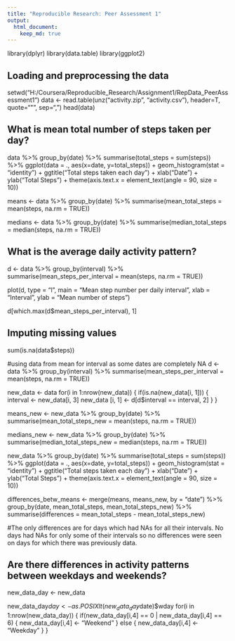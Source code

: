 ```yaml
---
title: "Reproducible Research: Peer Assessment 1"
output: 
  html_document:
    keep_md: true
---
```


library(dplyr)
library(data.table)
library(ggplot2)


## Loading and preprocessing the data
setwd("H:/Coursera/Reproducible_Research/Assignment1/RepData_PeerAssessment1")
data <- read.table(unz("activity.zip", "activity.csv"), header=T, quote="\"", sep=",")
head(data)


## What is mean total number of steps taken per day?
data %>%
group_by(date) %>%
summarise(total_steps = sum(steps)) %>%
ggplot(data = ., aes(x=date, y=total_steps)) + 
geom_histogram(stat = "identity") +
ggtitle("Total steps taken each day") +
xlab("Date") +
ylab("Total Steps") +
theme(axis.text.x = element_text(angle = 90, size = 10))

means <- data %>%
group_by(date) %>%
summarise(mean_total_steps = mean(steps, na.rm = TRUE))

medians <- data %>%
group_by(date) %>%
summarise(median_total_steps = median(steps, na.rm = TRUE))


## What is the average daily activity pattern?

d <- data %>%
group_by(interval) %>%
summarise(mean_steps_per_interval = mean(steps, na.rm = TRUE))

plot(d, type = "l", main = "Mean step number per daily interval", xlab = "Interval", ylab = "Mean number of steps")

d[which.max(d$mean_steps_per_interval), 1]


## Imputing missing values
sum(is.na(data$steps))

#using data from mean for interval as some dates are completely NA
d <- data %>%
group_by(interval) %>%
summarise(mean_steps_per_interval = mean(steps, na.rm = TRUE))

new_data <- data
for(i in 1:nrow(new_data))
{
        if(is.na(new_data[i, 1]))
        {
        interval <- new_data[i, 3]
        new_data [i, 1] <- d[d$interval == interval, 2]
        }
}

means_new <- new_data %>%
group_by(date) %>%
summarise(mean_total_steps_new = mean(steps, na.rm = TRUE))

medians_new <- new_data %>%
group_by(date) %>%
summarise(median_total_steps_new = median(steps, na.rm = TRUE))

new_data %>%
group_by(date) %>%
summarise(total_steps = sum(steps)) %>%
ggplot(data = ., aes(x=date, y=total_steps)) + 
geom_histogram(stat = "identity") +
ggtitle("Total steps taken each day") +
xlab("Date") +
ylab("Total Steps") +
theme(axis.text.x = element_text(angle = 90, size = 10))

differences_betw_means <- merge(means, means_new, by = "date") %>%
group_by(date, mean_total_steps, mean_total_steps_new) %>%
summarise(differences = mean_total_steps - mean_total_steps_new)

#The only differences are for days which had NAs for all their intervals. No days had NAs for only some of their intervals so no differences were seen on days for which there was previously data.



## Are there differences in activity patterns between weekdays and weekends?
new_data_day <- new_data

new_data_day$day <- as.POSIXlt(new_data_day$date)$wday
for(i in 1:nrow(new_data_day))
{
       if(new_data_day[i,4] == 0 | new_data_day[i,4] == 6)
        {
        new_data_day[i,4] <- "Weekend"
        }
        else
        {
        new_data_day[i,4] <- "Weekday"
        }
}


